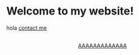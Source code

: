 
::: {#about-block}
:::

# Welcome to my website!

hola
[contact me](mailto:mail.adadsda@gmail.com) 

```{=html}
<div  style="margin: 30px; text-align: center;">
<a class="btn btn-primary" href="/practicas.html" role="button" target="_blank" style="padding: 15px 30px;">AAAAAAAAAAAAA</a>
</div>
```


